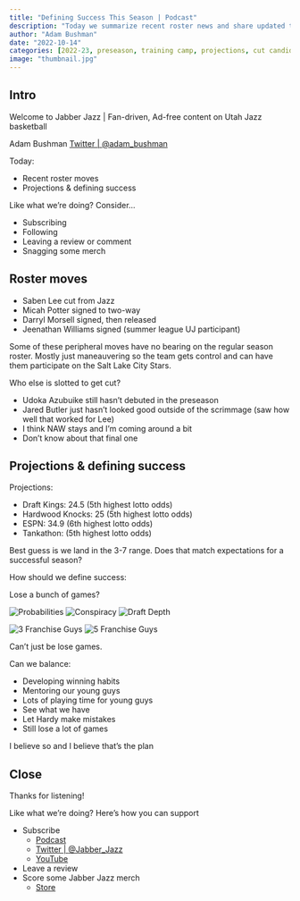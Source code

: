 ```yaml
---
title: "Defining Success This Season | Podcast"
description: "Today we summarize recent roster news and share updated thoughts on who might get cut ahead of the regular season. We then discuss what defines success this season and why we should change our perspective from 'Victor or bust to 'Guanantee a franchise-level player'."
author: "Adam Bushman"
date: "2022-10-14"
categories: [2022-23, preseason, training camp, projections, cut candidates, roster]
image: "thumbnail.jpg"
---
```


## Intro

Welcome to Jabber Jazz | Fan-driven, Ad-free content on Utah Jazz basketball

Adam Bushman [Twitter | @adam_bushman](https://www.twitter.com/adam_bushman)

Today:

*   Recent roster moves
*   Projections & defining success

Like what we're doing? Consider...

*   Subscribing
*   Following
*   Leaving a review or comment
*   Snagging some merch


## Roster moves

*   Saben Lee cut from Jazz
*   Micah Potter signed to two-way
*   Darryl Morsell signed, then released
*   Jeenathan Williams signed (summer league UJ participant)

Some of these peripheral moves have no bearing on the regular season roster. Mostly just maneauvering so the team gets control and can have them participate on the Salt Lake City Stars.

Who else is slotted to get cut?

*   Udoka Azubuike still hasn't debuted in the preseason
*   Jared Butler just hasn't looked good outside of the scrimmage (saw how well that worked for Lee)
*   I think NAW stays and I'm coming around a bit
*   Don't know about that final one

## Projections & defining success

Projections:

*   Draft Kings: 24.5 (5th highest lotto odds)
*   Hardwood Knocks: 25 (5th highest lotto odds)
*   ESPN: 34.9 (6th highest lotto odds)
*   Tankathon: (5th highest lotto odds)

Best guess is we land in the 3-7 range. Does that match expectations for a successful season?

How should we define success:

Lose a  bunch of games?

![Probabilities](prob-to-win-lotto-comp.png)
![Conspiracy](mark-tweet.png)
![Draft Depth](tony-jones-tweet.png)

![3 Franchise Guys](3-franchise-players.png)
![5 Franchise Guys](5-franchise-players.png)

Can't just be lose games.

Can we balance:

*   Developing winning habits
*   Mentoring our young guys
*   Lots of playing time for young guys
*   See what we have
*   Let Hardy make mistakes
*   Still lose a lot of games

I believe so and I believe that's the plan


## Close

Thanks for listening!

Like what we're doing? Here's how you can support

*   Subscribe
    -   [Podcast](https://linktr.ee/jabberjazz)
    -   [Twitter | @Jabber_Jazz](https://twitter.com/Jabber_Jazz)
    -   [YouTube](https://www.youtube.com/jabberjazz)
*   Leave a review
*   Score some Jabber Jazz merch
    -   [Store](https://jabber-jazz.myspreadshop.com/)
